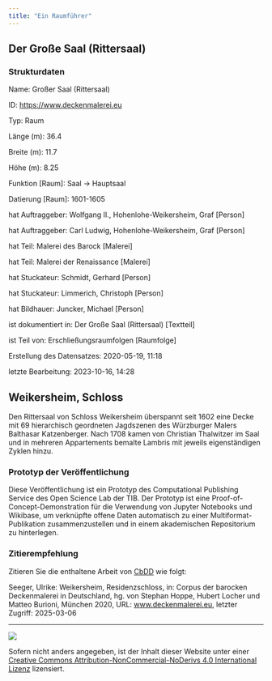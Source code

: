 ```yaml
---
title: "Ein Raumführer"
---
```


## Der Große Saal (Rittersaal)

### Strukturdaten

Name: Großer Saal (Rittersaal)

ID: [https://www.deckenmalerei.eu](https://www.deckenmalerei.eu/15685f4a-3727-4110-8967-1d8287431997)

Typ: Raum 

Länge (m): 36.4 

Breite (m): 11.7 

Höhe (m): 8.25 

Funktion [Raum]: Saal -> Hauptsaal 

Datierung [Raum]: 1601-1605 

hat Auftraggeber:  Wolfgang II., Hohenlohe-Weikersheim, Graf [Person] 

hat Auftraggeber: Carl Ludwig, Hohenlohe-Weikersheim, Graf [Person] 

hat Teil: Malerei des Barock [Malerei] 

hat Teil: Malerei der Renaissance [Malerei] 

hat Stuckateur: Schmidt, Gerhard [Person] 

hat Stuckateur: Limmerich, Christoph [Person] 

hat Bildhauer: Juncker, Michael [Person] 

ist dokumentiert in: Der Große Saal (Rittersaal) [Textteil] 

ist Teil von: Erschließungsraumfolgen [Raumfolge] 

Erstellung des Datensatzes: 2020-05-19, 11:18 

letzte Bearbeitung: 2023-10-16, 14:28 

## Weikersheim, Schloss

Den Rittersaal von Schloss Weikersheim überspannt seit 1602 eine Decke mit 69 hierarchisch geordneten Jagdszenen des Würzburger Malers Balthasar Katzenberger. Nach 1708 kamen von Christian Thalwitzer im Saal und in mehreren Appartements bemalte Lambris mit jeweils eigenständigen Zyklen hinzu.

### Prototyp der Veröffentlichung

Diese Veröffentlichung ist ein Prototyp des Computational Publishing Service des Open Science Lab der TIB. Der Prototyp ist eine Proof-of-Concept-Demonstration für die Verwendung von Jupyter Notebooks und Wikibase, um verknüpfte offene Daten automatisch zu einer Multiformat-Publikation zusammenzustellen und in einem akademischen Repositorium zu hinterlegen.

### Zitierempfehlung

Zitieren Sie die enthaltene Arbeit von [CbDD](https://www.deckenmalerei.eu/42d06165-58e7-4653-bfe4-3d5f7091fc33) wie folgt:

Seeger, Ulrike: Weikersheim, Residenzschloss, in: Corpus der barocken Deckenmalerei in Deutschland, hg. von Stephan Hoppe, Hubert Locher und Matteo Burioni, München 2020, URL: [www.deckenmalerei.eu](https://www.deckenmalerei.eu/42d06165-58e7-4653-bfe4-3d5f7091fc33), letzter Zugriff: 2025-03-06

---

![](https://licensebuttons.net/l/by-nc-nd/4.0/88x31.png){fig-alt="Creative Commons License"}

Sofern nicht anders angegeben, ist der Inhalt dieser Website unter einer [Creative Commons Attribution-NonCommercial-NoDerivs 4.0 International Lizenz](https://creativecommons.org/licenses/by-nc-nd/4.0/) lizensiert.